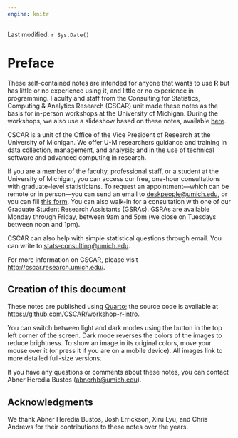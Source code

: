 ```yaml
---
engine: knitr
---
```


Last modified: `r Sys.Date()`

# Preface {.unnumbered}

These self-contained notes are intended for anyone that wants to use **R** but 
has little or no experience using it, and little or no experience in programming.
Faculty and staff from the Consulting for Statistics, Computing & Analytics
Research (CSCAR) unit made these notes as the basis for in-person workshops at the University of Michigan. During the workshops, we also use a slideshow based on these notes, available [here](https://cscar.github.io/workshop-r-intro/slideshow.html).

CSCAR is a unit of the Office of the Vice President of Research at the University of Michigan. We offer U-M researchers guidance and training in data collection, management, and analysis; and in the use of technical software and advanced computing in research. 

If you are a member of the faculty, professional staff, or a student at the University of Michigan, you can access our free, one-hour consultations with graduate-level statisticians. To request an appointment---which can be remote or in person---you can send an email to
<deskpeople@umich.edu>, or you can fill [this form](https://docs.google.com/forms/d/e/1FAIpQLSei-twcjFkoobUrVwSQTmSxdKKEc1Ub8w5LHmeIZUmTV1wmIg/viewform?pli=1). You can also walk-in for a consultation with one of our Graduate Student Research Assistants (GSRAs). GSRAs are available Monday through Friday, between 9am and 5pm (we close on Tuesdays between noon and 1pm).

CSCAR can also help with simple statistical questions through email. You can
write to <stats-consulting@umich.edu>.

For more information on CSCAR, please visit <http://cscar.research.umich.edu/>.

<!--
Or you can use [this link](https://calendar.google.com/calendar/u/0/selfsched?sstoken=UUMyTFpCR1RXbmhYfGRlZmF1bHR8ZWNjNGJlMWZlYTA4ZWE5NzYzNmNkNzgyZjUyZDYxNDg) to 
self-schedule an appointment with a GSRA at your own convenience. 
-->

## Creation of this document {.unnumbered}

These notes are published using [Quarto](https://quarto.org); the source code is available at <https://github.com/CSCAR/workshop-r-intro>.

You can switch between light and dark modes using the button in the top left 
corner of the screen. Dark mode reverses the colors of the images to reduce 
brightness. To show an image in its original colors, move your mouse over it
(or press it if you are on a mobile device). All images link to more detailed 
full-size versions.

If you have any questions or comments about these notes, you can contact Abner Heredia Bustos (<abnerhb@umich.edu>).

## Acknowledgments {.unnumbered}

We thank Abner Heredia Bustos, Josh Errickson, Xiru Lyu, and Chris Andrews for their contributions to these notes over the years.


